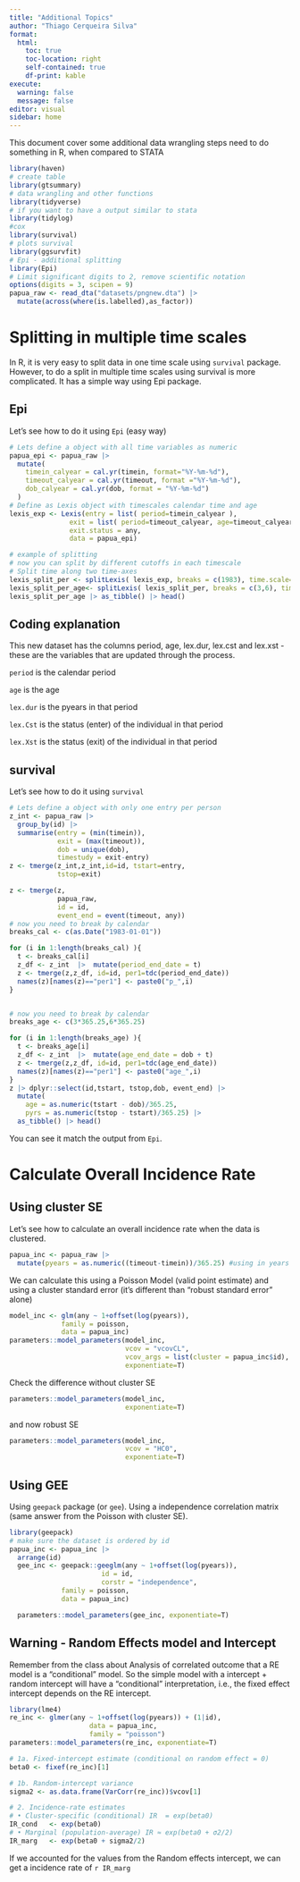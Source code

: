 ```yaml
---
title: "Additional Topics"
author: "Thiago Cerqueira Silva"
format: 
  html: 
    toc: true
    toc-location: right
    self-contained: true
    df-print: kable
execute: 
  warning: false
  message: false
editor: visual
sidebar: home
---
```


This document cover some additional data wrangling steps need to do something in R, when compared to STATA

```r


library(haven) 
# create table
library(gtsummary)
# data wrangling and other functions
library(tidyverse)
# if you want to have a output similar to stata
library(tidylog)
#cox
library(survival)
# plots survival
library(ggsurvfit)
# Epi - additional splitting
library(Epi)
# Limit significant digits to 2, remove scientific notation
options(digits = 3, scipen = 9)
papua_raw <- read_dta("datasets/pngnew.dta") |> 
  mutate(across(where(is.labelled),as_factor))
```

# Splitting in multiple time scales

In R, it is very easy to split data in one time scale using `survival` package. However, to do a split in multiple time scales using survival is more complicated. It has a simple way using Epi package.

## Epi

Let's see how to do it using `Epi` (easy way)

```r
# Lets define a object with all time variables as numeric
papua_epi <- papua_raw |> 
  mutate(
    timein_calyear = cal.yr(timein, format="%Y-%m-%d"),
    timeout_calyear = cal.yr(timeout, format ="%Y-%m-%d"),
    dob_calyear = cal.yr(dob, format = "%Y-%m-%d")
  )
# Define as Lexis object with timescales calendar time and age
lexis_exp <- Lexis(entry = list( period=timein_calyear ),
               exit = list( period=timeout_calyear, age=timeout_calyear-dob_calyear),
               exit.status = any,
               data = papua_epi)

# example of splitting
# now you can split by different cutoffs in each timescale
# Split time along two time-axes
lexis_split_per <- splitLexis( lexis_exp, breaks = c(1983), time.scale="period")
lexis_split_per_age<- splitLexis( lexis_split_per, breaks = c(3,6), time.scale="age" )
lexis_split_per_age |> as_tibble() |> head()
```

::: {.callout-tip collapse="false"}
## Coding explanation

This new dataset has the columns period, age, lex.dur, lex.cst and lex.xst - these are the variables that are updated through the process.

`period` is the calendar period

`age` is the age

`lex.dur` is the pyears in that period

`lex.Cst` is the status (enter) of the individual in that period

`lex.Xst` is the status (exit) of the individual in that period
:::


## survival

Let's see how to do it using `survival`

```r
# Lets define a object with only one entry per person
z_int <- papua_raw |> 
  group_by(id) |> 
  summarise(entry = (min(timein)),
            exit = (max(timeout)),
            dob = unique(dob),
            timestudy = exit-entry)
z <- tmerge(z_int,z_int,id=id, tstart=entry,
            tstop=exit)

z <- tmerge(z,
            papua_raw,
            id = id,
            event_end = event(timeout, any))
# now you need to break by calendar
breaks_cal <- c(as.Date("1983-01-01"))

for (i in 1:length(breaks_cal) ){
  t <- breaks_cal[i]
  z_df <- z_int  |>  mutate(period_end_date = t)
  z <- tmerge(z,z_df, id=id, per1=tdc(period_end_date))
  names(z)[names(z)=="per1"] <- paste0("p_",i)
}


# now you need to break by calendar
breaks_age <- c(3*365.25,6*365.25)

for (i in 1:length(breaks_age) ){
  t <- breaks_age[i]
  z_df <- z_int  |>  mutate(age_end_date = dob + t)
  z <- tmerge(z,z_df, id=id, per1=tdc(age_end_date))
  names(z)[names(z)=="per1"] <- paste0("age_",i)
}
z |> dplyr::select(id,tstart, tstop,dob, event_end) |>
  mutate(
    age = as.numeric(tstart - dob)/365.25,
    pyrs = as.numeric(tstop - tstart)/365.25) |> 
  as_tibble() |> head()
```

You can see it match the output from `Epi`.


# Calculate Overall Incidence Rate

## Using cluster SE

Let's see how to calculate an overall incidence rate when the data is clustered.

```r
papua_inc <- papua_raw |> 
  mutate(pyears = as.numeric((timeout-timein))/365.25) #using in years to match the common pattern in the stset scale=365.25
```

We can calculate this using a Poisson Model (valid point estimate) and using a cluster standard error (it's different than "robust standard error" alone)

```r
model_inc <- glm(any ~ 1+offset(log(pyears)),
             family = poisson,
             data = papua_inc)
parameters::model_parameters(model_inc,  
                             vcov = "vcovCL",
                             vcov_args = list(cluster = papua_inc$id),
                             exponentiate=T)
```

Check the difference without cluster SE

```r
parameters::model_parameters(model_inc,
                             exponentiate=T)
```

and now robust SE

```r
parameters::model_parameters(model_inc,  
                             vcov = "HC0",
                             exponentiate=T)
```

## Using GEE

Using `geepack` package (or `gee`). Using a independence correlation matrix (same answer from the Poisson with cluster SE).

```r
library(geepack)
# make sure the dataset is ordered by id
papua_inc <- papua_inc |> 
  arrange(id)
  gee_inc <- geepack::geeglm(any ~ 1+offset(log(pyears)),
                       id = id,
                       corstr = "independence",
             family = poisson,
             data = papua_inc)

  parameters::model_parameters(gee_inc, exponentiate=T) 
```

## Warning - Random Effects model and Intercept

Remember from the class about Analysis of correlated outcome that a RE model is a "conditional" model. So the simple model with a intercept + random intercept will have a "conditional" interpretation, i.e., the fixed effect intercept depends on the RE intercept.

```r
library(lme4)
re_inc <- glmer(any ~ 1+offset(log(pyears)) + (1|id),
                    data = papua_inc,
                    family = "poisson")
parameters::model_parameters(re_inc, exponentiate=T) 
```

```r
# 1a. Fixed‐intercept estimate (conditional on random effect = 0)
beta0 <- fixef(re_inc)[1]

# 1b. Random‐intercept variance
sigma2 <- as.data.frame(VarCorr(re_inc))$vcov[1]

# 2. Incidence‐rate estimates
# • Cluster‐specific (conditional) IR  = exp(beta0)
IR_cond   <- exp(beta0)
# • Marginal (population‐average) IR ≈ exp(beta0 + σ2/2)
IR_marg   <- exp(beta0 + sigma2/2)

```

If we accounted for the values from the Random effects intercept, we can get a incidence rate of `r IR_marg`
